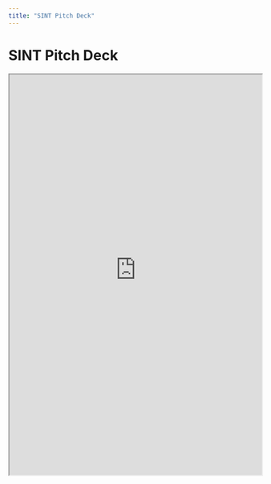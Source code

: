 ```yaml
---
title: "SINT Pitch Deck"
---
```

# SINT Pitch Deck

<iframe
  src="https://raw.githubusercontent.com/sint-ai/docs/main/PressKit/SINT_Pitch_Deck.pdf"
  width="100%"
  height="800px"
  style={{border: 'none'}}
  title="SINT Pitch Deck"
/>

## Альтернативный вариант с PDF.js

<iframe
  src={`https://mozilla.github.io/pdf.js/web/viewer.html?file=${encodeURIComponent('https://raw.githubusercontent.com/sint-ai/docs/main/PressKit/SINT_Pitch_Deck.pdf')}`}
  width="100%"
  height="800px"
  style={{border: '1px solid #ccc'}}
  title="SINT Pitch Deck"
/>

# SINT Pitch Deck

<iframe
  src="https://drive.google.com/file/d/1XklyY-E6EhkcqIaNOtMoFwxixLnvJeG5/preview"
  width="100%"
  height="800px"
  style={{border: 'none'}}
  title="SINT Pitch Deck"
/>

## Альтернативный вариант для Google Drive

<iframe
  src="https://docs.google.com/viewer?url=https://drive.google.com/uc?id=1XklyY-E6EhkcqIaNOtMoFwxixLnvJeG5&embedded=true"
  width="100%"
  height="800px"
  style={{border: '1px solid #ccc'}}
  title="SINT Pitch Deck"
/>

# SINT Pitch Deck

<iframe
  src="https://docsend.com/view/yx834sxqpzhsmksx"
  width="100%"
  height="800px"
  style={{border: 'none'}}
  title="SINT Pitch Deck"
/>


# SINT Pitch Deck

<Card>
  <CardContent className="p-0">
    <iframe
      src="https://raw.githubusercontent.com/sint-ai/docs/main/PressKit/SINT_Pitch_Deck.pdf"
      width="100%"
      height="800px"
      style={{border: 'none', borderRadius: '8px'}}
      title="SINT Pitch Deck"
    />
  </CardContent>
</Card>

### Дополнительные опции

<div style={{display: 'flex', gap: '10px', marginTop: '10px'}}>
  <a 
    href="https://raw.githubusercontent.com/sint-ai/docs/main/PressKit/SINT_Pitch_Deck.pdf" 
    target="_blank"
    style={{
      padding: '8px 16px',
      backgroundColor: '#007bff',
      color: 'white',
      textDecoration: 'none',
      borderRadius: '4px'
    }}
  >
    Открыть в новой вкладке
  </a>
  <a 
    href="https://raw.githubusercontent.com/sint-ai/docs/main/PressKit/SINT_Pitch_Deck.pdf" 
    download
    style={{
      padding: '8px 16px',
      backgroundColor: '#28a745',
      color: 'white',
      textDecoration: 'none',
      borderRadius: '4px'
    }}
  >
    Скачать PDF
  </a>
</div>

# SINT Pitch Deck

View our pitch deck below:

<iframe
  src="https://docsend.com/view/yx834sxqpzhsmksx"
  width="100%"
  height="600px"
  style="border: none;"
  title="SINT Pitch Deck"
  allowfullscreen
></iframe>